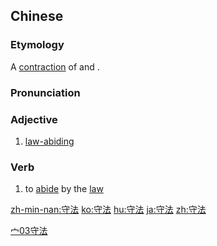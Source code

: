 ==Chinese==
{{zh-forms}}

===Etymology===
A [[contraction]] of {{zh-l|遵守|abide by}} and {{zh-l|法律|law}}.

===Pronunciation===
{{zh-pron
|m=shǒufǎ
|c=sau2 faat3
|h=pfs=sú-fap
|mn=siú-hoat
|ma=Zh-shoufa.ogg
|cat=a,v
}}

===Adjective===
{{zh-adj}}

# [[law-abiding]]

===Verb===
{{zh-verb}}

# to [[abide]] by the [[law]]

[[Category:Advanced Mandarin|宀03守法]]

[[zh-min-nan:守法]]
[[ko:守法]]
[[hu:守法]]
[[ja:守法]]
[[zh:守法]]